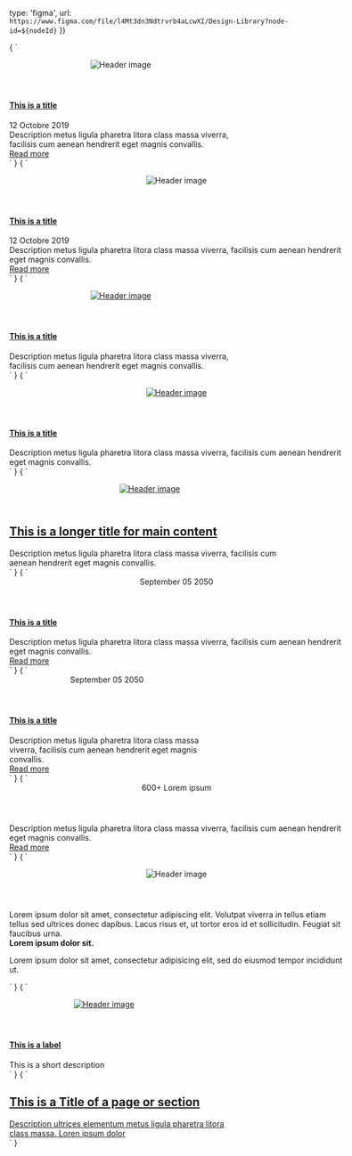

<Meta title="Cards"/>

  type: 'figma',
  url: `https://www.figma.com/file/l4Mt3dn3Ndtrvrb4aLcwXI/Design-Library?node-id=${nodeId}`
})

<Preview>
  <Story name = "PostVertical" parameters={{
    design: figmaConfig('776%3A0')
  }}>{  
    `<div style="width: 400px;">
      <article class="card entry-post vertical">
        <header class="card-image">
          <figure class="image is-4by3">
            <img src="http://placekitten.com/700/392" alt="Header image"/>
          </figure>
        </header>
        <div class="card-content with-button">
            <h4 class="card-title"><a href="#">This is a title</a></h4>
            <span class="subtitle">12 Octobre 2019</span>
            <div class="content">
                Description metus ligula pharetra litora class massa viverra, facilisis cum aenean hendrerit eget magnis convallis.
            </div>
            <a href="#" class="button is-primary">Read more</a>
        </div>
      </article>
    </div>`
  }</Story> 
  </Preview>

<Preview>
  <Story name = "PostHorizontal" parameters={{
    design: figmaConfig('776%3A3')
  }}>{
      `<div style="width: 600px;">
      <article class="card entry-post horizontal">
        <header class="card-image">
          <figure class="image is-4by5">
            <img src="http://placekitten.com/486/600" alt="Header image"/>
          </figure>
        </header>
        <div class="card-content with-button">
          <h4 class="card-title"><a href="#">This is a title</a></h4>
          <span class="subtitle">12 Octobre 2019</span>
          <div class="content">
            Description metus ligula pharetra litora class massa viverra, facilisis cum aenean hendrerit eget magnis convallis.
          </div>
          <a href="#" class="button is-primary">Read more</a>
        </div>
      </article>
    </div>`
  }</Story> 
</Preview>

<Preview>
  <Story name = "PostVideoVertical" parameters={{
    design: figmaConfig('776%3A86')
  }}>{
    `<div style="width: 400px;">
      <article class="card entry-post entry-video vertical no-border">
        <header class="card-image">
          <a href="#">
            <figure class="image is-4by3">
              <img src="http://placekitten.com/700/392" alt="Header image"/>
            </figure>
          </a>
        </header>
        <div class="card-content">
          <h4 class="card-title"><a href="#">This is a title</a></h4>
          <div class="content">
            Description metus ligula pharetra litora class massa viverra, facilisis cum aenean hendrerit eget magnis convallis.
          </div>
        </div>
      </article>
    </div>`
  }</Story> 
</Preview>

<Preview>
  <Story name = "PostVideoHorizontal" parameters={{
    design: figmaConfig('776%3A86')
  }}>{
    `<div style="width: 600px;">
      <article class="card entry-post entry-video horizontal no-border">
        <header class="card-image">
          <a href="#">
            <figure class="image is-4by3">
              <img src="http://placekitten.com/700/392" alt="Header image"/>
            </figure>
          </a>
        </header>
        <div class="card-content">
          <h4 class="card-title"><a href="#">This is a title</a></h4>
          <div class="content">
            Description metus ligula pharetra litora class massa viverra, facilisis cum aenean hendrerit eget magnis convallis.
          </div>
        </div>
      </article>
    </div>`
  }</Story>
</Preview>

<Preview>
  <Story name = "PostVideoLarge" parameters={{
    design: figmaConfig('776%3A86')
  }}>{
    `<div style="width: 100%;">
      <article class="card entry-post entry-video horizontal large no-border">
        <header class="card-image">
          <a href="#">
            <figure class="image is-5by4">
              <img src="http://placekitten.com/700/392" alt="Header image"/>
            </figure>
          </a>
        </header>
        <div class="card-content">
          <h1 class="card-title"><a href="#">This is a longer title for main content</a></h1>
          <div class="content">
            Description metus ligula pharetra litora class massa viverra, facilisis cum aenean hendrerit eget magnis convallis.
          </div>
        </div>
      </article>
    </div>`
  }</Story> 
</Preview>

<Preview>
  <Story name = "PostEventWide" parameters={{
    design: figmaConfig('776%3A43')
  }}>{
    `<div style="width: 600px;">
      <article class="card entry-post entry-event horizontal">
        <header class="card-header">
          <div class="card-date">
            <span class="month">September</span>
            <span class="day">05</span>
            <span class="year">2050</span>
          </div>
        </header>
        <div class="card-content">
          <h4 class="card-title"><a href="#">This is a title</a></h4>
          <div class="content">
            Description metus ligula pharetra litora class massa viverra, facilisis cum aenean hendrerit eget magnis convallis.
          </div>
          <a href="#" class="read-more">Read more</a>
        </div>
      </article>
    </div>`
  }</Story> 
</Preview>

<Preview>
  <Story name = "PostEventNarrow" parameters={{
    design: figmaConfig('776%3A43')
  }}>{
    `<div style="width: 350px;">
      <article class="card entry-post entry-event horizontal">
        <header class="card-header">
          <div class="card-date">
            <span class="month">September</span>
            <span class="day">05</span>
            <span class="year">2050</span>
          </div>
        </header>
        <div class="card-content">
          <h4 class="card-title"><a href="#">This is a title</a></h4>
          <div class="content">
            Description metus ligula pharetra litora class massa viverra, facilisis cum aenean hendrerit eget magnis convallis.
          </div>
          <a href="#" class="read-more">Read more</a>
        </div>
      </article>
    </div>`
  }</Story> 
</Preview>

<Preview>
  <Story name = "PostStatistic" parameters={{
    design: figmaConfig('776%3A144')
  }}>{
    `<div style="width: 600px;">
      <article class="card entry-post entry-statistic horizontal no-border">
        <header class="card-header">
          <div class="card-statistic">
            <span class="number">600+</span>
            <span class="caption">Lorem ipsum</span>
          </div>
        </header>
        <div class="card-content">
          <div class="content">
            Description metus ligula pharetra litora class massa viverra, facilisis cum aenean hendrerit eget magnis convallis.
          </div>
          <a href="#" class="read-more">Read more</a>
        </div>
      </article>
    </div>`
  }</Story> 
</Preview>

<Preview>
  <Story name = "PostQuote" parameters={{
    design: figmaConfig('776%3A3')
  }}>{
    `<div style="width: 600px;">
      <article class="card entry-post entry-quote horizontal no-border">
        <header class="card-image">
          <figure class="image is-1by1">
            <img src="http://placekitten.com/182/182" alt="Header image"/>
          </figure>
        </header>
        <div class="card-content">
          <span class="quote"></span>
          <div class="content">
            Lorem ipsum dolor sit amet, consectetur adipiscing elit. Volutpat viverra in tellus etiam tellus sed ultrices donec dapibus. Lacus risus et, ut tortor eros id et sollicitudin. Feugiat sit faucibus urna.
            <div class="quote-author">
              <strong class="title"> Lorem ipsum dolor sit.</strong>
              <p class="description">Lorem ipsum dolor sit amet, consectetur adipisicing elit, sed do eiusmod tempor incididunt ut.</p>
            </div>
          </div>
        </div>
      </article>
    </div>`
  }</Story> 
</Preview>

<Preview>
  <Story name = "ImageTop" parameters={{
    design: figmaConfig('776%3A3')
  }}> {
    `<div style="width: 340px;">
      <article class="card entry-post entry-image vertical">
        <header class="card-image">
          <a href="#">
            <figure class="image is-4by5">
              <img src="http://placekitten.com/350/370" alt="Header image"/>
            </figure>
          </a>
        </header>
        <div class="card-content">
          <h4 class="card-title"><a href="#">This is a label</a></h4>
          <span class="subtitle">This is a short description</span>
        </div>
      </article>
    </div>`
  }</Story> 
</Preview>

<Preview>
  <Story name = "LinkBorder" parameters={{
    design: figmaConfig('776%3A122')
  }}>{
    `<div style="width: 400px;">
      <article class="card entry-post link">
        <a href="#">
          <span class="card-content has-bottom-link">
            <h2 class="card-title">This is a Title of a page or section</h2>
            <span class="content">Description ultrices elementum metus ligula pharetra litora class massa.</span>
            <span class="link-arrow">Loren ipsum dolor</span>
          </span>
        </a>
      </article>
    </div>`
  }</Story> 
</Preview>


